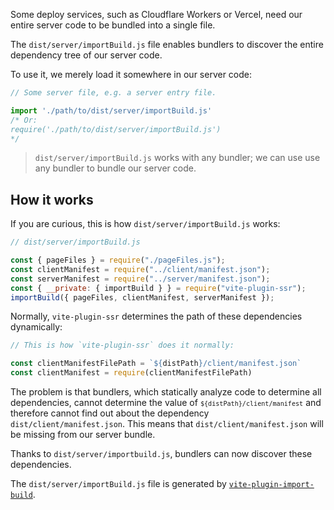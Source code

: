 
Some deploy services, such as Cloudflare Workers or Vercel, need our entire server code to be bundled into a single file.

The `dist/server/importBuild.js` file enables bundlers to discover the entire dependency tree of our server code.

To use it, we merely load it somewhere in our server code:

```js
// Some server file, e.g. a server entry file.

import './path/to/dist/server/importBuild.js'
/* Or:
require('./path/to/dist/server/importBuild.js')
*/
```

> `dist/server/importBuild.js` works with any bundler;
> we can use use any bundler to bundle our server code.

## How it works

If you are curious, this is how `dist/server/importBuild.js` works:

```js
// dist/server/importBuild.js

const { pageFiles } = require("./pageFiles.js");
const clientManifest = require("../client/manifest.json");
const serverManifest = require("../server/manifest.json");
const { __private: { importBuild } } = require("vite-plugin-ssr");
importBuild({ pageFiles, clientManifest, serverManifest });
```

Normally, `vite-plugin-ssr` determines the path of these dependencies dynamically:

```js
// This is how `vite-plugin-ssr` does it normally:

const clientManifestFilePath = `${distPath}/client/manifest.json`
const clientManifest = require(clientManifestFilePath)
```

The problem is that bundlers, which statically analyze code to determine all dependencies, cannot determine the value of <code>`${distPath}/client/manifest`</code> and therefore cannot find out about the dependency <code>dist/client/manifest.json</code>. This means that <code>dist/client/manifest.json</code> will be missing from our server bundle.

Thanks to `dist/server/importbuild.js`, bundlers can now discover these dependencies.

The `dist/server/importBuild.js` file is generated by [`vite-plugin-import-build`](https://github.com/brillout/vite-plugin-import-build).
